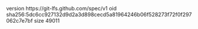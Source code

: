 version https://git-lfs.github.com/spec/v1
oid sha256:5dc6cc927132d9d2a3d898cecd5a81964246b06f528273f72f0f297062c7e7bf
size 49011
